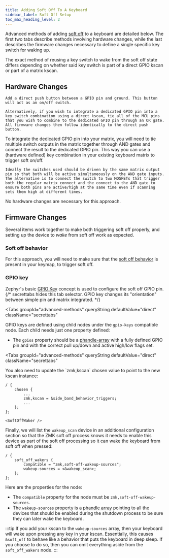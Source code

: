 ```yaml
---
title: Adding Soft Off To A Keyboard
sidebar_label: Soft Off Setup
toc_max_heading_level: 2
---
```




Advanced methods of adding [soft off](../../features/low-power-states.md#soft-off) to a keyboard are detailed below. The first two tabs describe methods involving hardware changes, while the last describes the firmware changes necessary to define a single specific key switch for waking up.

<Tabs groupId="advanced-methods" queryString defaultValue="direct">
  <TabItem value="direct" label="Direct Pin"></TabItem>
  <TabItem value="matrix" label="Matrix Integrated Pin"></TabItem>
  <TabItem value="wakeup" label="Wakeup-only Key Switch">
    The exact method of reusing a key switch to wake from the soft off state
    differs depending on whether said key switch is part of a direct GPIO kscan
    or part of a matrix kscan.
    <Tabs groupId="kscan-type" queryString defaultValue="mkscan">
      <TabItem value="dkscan" label="Direct GPIO kscan"></TabItem>
      <TabItem value="mkscan" label="Matrix kscan"></TabItem>
    </Tabs>
  </TabItem>
</Tabs>

## Hardware Changes

<Tabs groupId="advanced-methods" queryString defaultValue="direct" className="secrettabs">
  <TabItem value="direct" label="Direct Pin">

    Add a direct push button between a GPIO pin and ground. This button will act as an on/off switch.

    Alternatively, if you wish to integrate a dedicated GPIO pin into a key switch combination using a direct kscan, tie all of the MCU pins that you wish to combine to the dedicated GPIO pin through an OR gate. All firmware changes then follow identically to the direct push button.

  </TabItem>
  <TabItem value="matrix" label="Matrix Integrated Pin">
    To integrate the dedicated GPIO pin into your matrix, you will need to tie multiple switch outputs in the matrix together through AND gates and connect the result to the dedicated GPIO pin. This way you can use a (hardware defined) key combination in your existing keyboard matrix to trigger soft on/off.

    Ideally the switches used should be driven by the same matrix output pin so that both will be active simultaneously on the AND gate inputs. The alternative is to connect the switch to two MOSFETs that trigger both the regular matrix connect and the connect to the AND gate to ensure both pins are active/high at the same time even if scanning sets them high at different times.

  </TabItem>
  <TabItem value="wakeup" label="Wakeup-only Key Switch">
    No hardware changes are necessary for this approach.
  </TabItem>
</Tabs>

## Firmware Changes

Several items work together to make both triggering soft off properly, and setting up the device to _wake_ from soft off work as expected.

<Tabs groupId="advanced-methods" queryString defaultValue="direct" className="secrettabs">
  <TabItem value="direct" label="Direct Pin">
    <SoftOffBehavior />
  </TabItem>
  <TabItem value="matrix" label="Matrix Integrated Pin">
    <SoftOffBehavior />
  </TabItem>
  <TabItem value="wakeup" label="Wakeup-only Key Switch">

### Soft off behavior

For this approach, you will need to make sure that the [soft off behavior](../../keymaps/behaviors/soft-off.md) is present in your keymap, to trigger soft off.

  </TabItem>
</Tabs>

### GPIO key

Zephyr's basic [GPIO Key](https://docs.zephyrproject.org/3.5.0/build/dts/api/bindings/input/gpio-keys.html) concept is used to configure the soft off GPIO pin.
{/* secrettabs hides this tab selector. GPIO key changes its "orientation" between simple pin and matrix integrated. */}

<Tabs
  groupId="advanced-methods"
  queryString
  defaultValue="direct"
  className="secrettabs"
>
  <TabItem value="direct" label="Direct Pin">
    <GpioKeyDirect />
  </TabItem>
  <TabItem value="matrix" label="Matrix Integrated Pin">
    <GpioKeyMatrix />
  </TabItem>
  <TabItem value="wakeup" label="Wakeup-only Key Switch">
    <GpioKeyWakeup />
  </TabItem>
</Tabs>

GPIO keys are defined using child nodes under the `gpio-keys` compatible node. Each child needs just one property defined:

- The `gpios` property should be a [phandle-array](https://docs.zephyrproject.org/3.5.0/build/dts/phandles.html#zero-or-more-nodes-with-metadata-phandle-array-type) with a fully defined GPIO pin and with the correct pull up/down and active high/low flags set.

<Tabs
  groupId="advanced-methods"
  queryString
  defaultValue="direct"
  className="secrettabs"
>
  <TabItem value="direct" label="Direct Pin">
    <SidebandDirect />
  </TabItem>
  <TabItem value="matrix" label="Matrix Integrated Pin">
    <SidebandMatrix />
  </TabItem>
  <TabItem value="wakeup" label="Wakeup-only Key Switch">
    <Tabs
      groupId="kscan-type"
      queryString
      defaultValue="mkscan"
      className="secrettabs"
    >
      <TabItem value="dkscan" label="Direct GPIO kscan">
        <SidebandWakeupDirect />
      </TabItem>
      <TabItem value="mkscan" label="Matrix kscan"></TabItem>
    </Tabs>
  </TabItem>
</Tabs>

<Tabs groupId="advanced-methods" queryString defaultValue="direct" className="secrettabs">
  <TabItem value="direct" label="Direct Pin"></TabItem>
  <TabItem value="matrix" label="Matrix Integrated Pin">
    You also need to update the `zmk,kscan` chosen value to point to the new kscan instance:

```dts
/ {
    chosen {
        ...
        zmk,kscan = &side_band_behavior_triggers;
        ...
    };
};
```

    <SoftOffWaker />

  </TabItem>
  <TabItem value="wakeup" label="Wakeup-only Key Switch">
    <Tabs groupId="kscan-type" queryString defaultValue="mkscan" className="secrettabs">
        <TabItem value="dkscan" label="Direct GPIO kscan"></TabItem>
        <TabItem value="mkscan" label="Matrix kscan"><SoftOffWaker /></TabItem>
    </Tabs>
  </TabItem>
</Tabs>

Finally, we will list the `wakeup_scan` device in an additional configuration section so that the ZMK soft off process knows it needs to enable this device as part of the soft off processing so it can wake the keyboard from soft off when pressed:

```dts
/ {
    soft_off_wakers {
        compatible = "zmk,soft-off-wakeup-sources";
        wakeup-sources = <&wakeup_scan>;
    };
};
```

Here are the properties for the node:

- The `compatible` property for the node must be `zmk,soft-off-wakeup-sources`.
- The `wakeup-sources` property is a [phandle array](../../config/index.md#devicetree-property-types) pointing to all the devices that should be enabled during the shutdown process to be sure they can later wake the keyboard.

:::tip
If you add your kscan to the `wakeup-sources` array, then your keyboard will wake upon pressing any key in your kscan. Essentially, this causes `&soft_off` to behave like a behavior that puts the keyboard in deep sleep. If you choose to do so, then you can omit everything aside from the `soft_off_wakers` node.
:::
